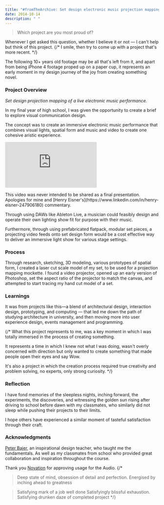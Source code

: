 ```yaml
---
title: "#fromTheArchive: Set design electronic music projection mapping"
date: 2014-10-14
description: " "
---
```


>Which project are you most proud of?

Whenever I get asked this question, whether I believe it or not — I can't help but think of this project.
{/* 
I smile, then try to come up with a project that's more recent. */}

The following 10+ years old footage may be all that's left from it, and apart from being iPhone 4 footage proped up on a paper cup, it represents an early moment in my design journey of the joy from creating something novel.

### Project Overview

_Set design projection mapping of a live electronic music performance._

In my final year of high school, I was given the opportunity to create a brief to explore visual communication design. 

The concept was to create an immersive electronic music performance that combines visual lights, spatial form and music and video to create one cohesive aristic experience.

<embed
  className="mx-auto my-5 h-[27rem] w-full max-w-3xl rounded-lg"
  src="https://www.youtube.com/embed/-ILH3V8IWG0?si=J9-tc4SsDzjE96_d"
  title="YouTube video player"
  frameborder="0"
  allow="accelerometer; autoplay; clipboard-write; encrypted-media; gyroscope; picture-in-picture; web-share"
  allowfullscreen
/>
<Caption>This video was never intended to be shared as a final presentation. <br/> Apologies for mine and [Henry Eisner's](https://www.linkedin.com/in/henry-eisner-247906180) commentary.</Caption>

Through using DAWs like Ableton Live, a musician could feasibly design and operate their own lighting show fit for purpose with their music.

Furthermore, through using prefabricated flatpack, modular set pieces, a projecting video feeds onto set design form would be a cost effective way to deliver an immersive light show for various stage settings.

### Process 
Through research, sketching, 3D modeling, various prototypes of spatial form, I created a laser cut scale model of my set, to be used for a projection mapping mockette.
I found a video projector, opened up an early version of Photoshop, set the aspect ratio of the projector to match the canvas, and attempted to start tracing my hand cut model of a set.

### Learnings
It was from projects like this—a blend of architectural design, interaction design, prototyping, and computing — that led me down the path of studying architecture in university, and then moving more into user experience design, events management and programming.

{/* 
What this project represents to me, was a key moment in which I was totally immersed in the process of creating something.

It represents a time in which I knew not what I was doing, wasn't overly concerned with direction but only wanted to create something that made people open their eyes and say Wow.

It's also a project in which the creation process required true creativity and problem solving, no experts, only strong curiosity. */}

### Reflection

I have fond memories of the sleepless nights, inching forward, the experiments, the discoveries, and witnessing the golden sun rising after driving to school before dawn with my classmates, who similarly did not sleep while pushing their projects to their limits.

I hope others have experienced a similar moment of tasteful satisfaction through their craft.

### Acknowledgments

[Peter Bajer](https://www.linkedin.com/in/peter-p-bajer-56471581/), an inspirational design teacher, who taught me the fundamentals. As well as my classmates from school who provided great collaboration and inspiration throughout the course.

Thank you [Novation](https://www.youtube.com/@NovationTV/) for approving usage for the Audio.
{/* 
> Deep state of mind, obsession of detail and perfection. Energised by inching ahead to greatness

> Satisfying mark of a job well done
> Satisfyingly blissful exhaustion.
> Satisfying drunken daze of completed project */}
